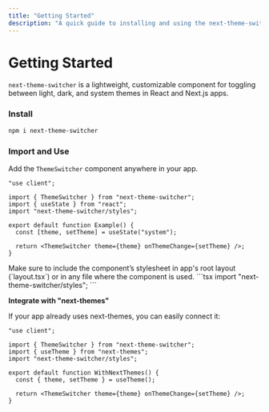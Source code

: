 ```yaml
---
title: "Getting Started"
description: "A quick guide to installing and using the next-theme-switcher component in your React or Next.js application."
---
```



# Getting Started

`next-theme-switcher` is a lightweight, customizable component for toggling between light, dark, and system themes in React and Next.js apps.

<Steps>

### Install

```sh npm2yarn
npm i next-theme-switcher
```

### Import and Use

Add the `ThemeSwitcher` component anywhere in your app.

```tsx
"use client";

import { ThemeSwitcher } from "next-theme-switcher";
import { useState } from "react";
import "next-theme-switcher/styles";

export default function Example() {
  const [theme, setTheme] = useState("system");

  return <ThemeSwitcher theme={theme} onThemeChange={setTheme} />;
}
```

<Callout type="info">
  Make sure to include the component’s stylesheet in app's root layout (`layout.tsx`) or in any file
  where the component is used. 
  ```tsx 
  import "next-theme-switcher/styles"; 
  ```
</Callout>

**Integrate with "next-themes"**

If your app already uses next-themes, you can easily connect it:

```tsx
"use client";

import { ThemeSwitcher } from "next-theme-switcher";
import { useTheme } from "next-themes";
import "next-theme-switcher/styles";

export default function WithNextThemes() {
  const { theme, setTheme } = useTheme();

  return <ThemeSwitcher theme={theme} onThemeChange={setTheme} />;
}
```

</Steps>
